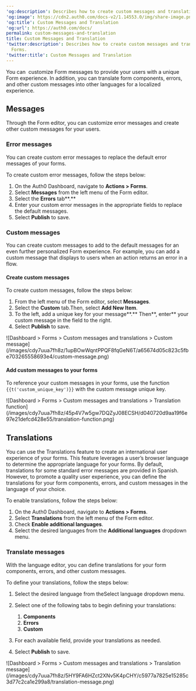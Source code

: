 ---
'og:description': Describes how to create custom messages and translations with Forms.
'og:image': https://cdn2.auth0.com/docs-v2/1.14553.0/img/share-image.png
'og:title': Custom Messages and Translation
'og:url': https://auth0.com/docs/
permalink: custom-messages-and-translation
title: Custom Messages and Translation
'twitter:description': Describes how to create custom messages and translations with
  Forms.
'twitter:title': Custom Messages and Translation
---
You can  customize Form messages to provide your users with a unique Form experience. In addition, you can translate form components, errors, and other custom messages into other languages for a localized experience.

## Messages

Through the Form editor, you can customize error messages and create other custom messages for your users.

### Error messages

You can create custom error messages to replace the default error messages of your forms.

To create custom error messages, follow the steps below:

1. On the Auth0 Dashboard, navigate to **Actions > Forms**.
2. Select **Messages** from the left menu of the Form editor.
3. Select the **Errors** tab**.**
4. Enter your custom error messages in the appropriate fields to replace the default messages.
5. Select **Publish** to save.

### Custom messages

You can create custom messages to add to the default messages for an even further personalized Form experience. For example, you can add a custom message that displays to users when an action returns an error in a flow.

#### Create custom messages

To create custom messages, follow the steps below:

1. From the left menu of the Form editor, select **Messages**.
2. Select the **Custom** tab.Then, select **Add New Item**.
3. To the left, add a unique key for your message**.** Then**, enter** your custom message in the field to the right.
4. Select **Publish** to save.

<Frame>![Dashboard > Forms > Custom messages and translations > Custom message](/images/cdy7uua7fh8z/1upBOwWqntPPQF8fqGeN6T/a65674d05c823c5fbe703265558693e4/custom-message.png)</Frame>

#### Add custom messages to your forms

To reference your custom messages in your forms, use the function `{{t('custom_unique_key')}}` with the custom message unique key.

<Frame>![Dashboard > Forms > Custom messages and translations > Translation function](/images/cdy7uua7fh8z/45p4V7w5gw7DQZyJ08ECSH/d040720d9aa19f6e97e21defcd428e55/translation-function.png)</Frame>

## Translations

You can use the Translations feature to create an international user experience of your forms. This feature leverages a user’s browser language to determine the appropriate language for your forms.
By default, translations for some standard error messages are provided in Spanish. However, to promote a quality user experience, you can define the translations for your form components, errors, and custom messages in the language of your choice.

To enable translations, follow the steps below:

1. On the Auth0 Dashboard, navigate to **Actions > Forms**.
2. Select **Translations** from the left menu of the Form editor.
3. Check **Enable additional languages**.
4. Select the desired languages from the **Additional languages** dropdown menu.

### Translate messages

With the language editor, you can define translations for your form components, errors, and other custom messages.

To define your translations, follow the steps below:

1. Select the desired language from theSelect language dropdown menu.
2. Select one of the following tabs to begin defining your translations:

   1. **Components**
   2. **Errors**
   3. **Custom**
3. For each available field, provide your translations as needed.
4. Select **Publish** to save.

<Frame>![Dashboard > Forms > Custom messages and translations > Translation message](/images/cdy7uua7fh8z/5HY9FA6HZct2XNv5K4pCHY/c5977a7825e15285c3d77c2ca1e299a8/translation-message.png)</Frame>